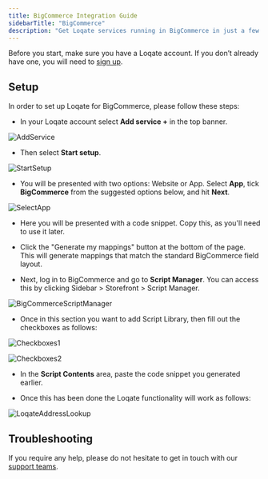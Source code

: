 ```yaml
---
title: BigCommerce Integration Guide
sidebarTitle: "BigCommerce"
description: "Get Loqate services running in BigCommerce in just a few minutes"
---
```


Before you start, make sure you have a Loqate account. If you don’t already have one, you will need to [sign up](https://account.loqate.com/Register/).

## Setup 
In order to set up Loqate for BigCommerce, please follow these steps:

- In your Loqate account select **Add service +** in the top banner.

![AddService](/images/AddService.png)

- Then select **Start setup**.

![StartSetup](/images/StartSetup.png)

- You will be presented with two options: Website or App. Select **App**, tick **BigCommerce** from the suggested options below, and hit **Next**.

![SelectApp](/images/SelectApp.png)

- Here you will be presented with a code snippet. Copy this, as you'll need to use it later.  

- Click the "Generate my mappings" button at the bottom of the page. This will generate mappings that match the standard BigCommerce field layout. 

- Next, log in to BigCommerce and go to **Script Manager**. You can access this by clicking Sidebar > Storefront > Script Manager.

![BigCommerceScriptManager](/images/BigCommerceScriptManager.png)

- Once in this section you want to add Script Library, then fill out the checkboxes as follows:

![Checkboxes1](/images/Checkboxes1.png)

![Checkboxes2](/images/Checkboxes2.png)

- In the **Script Contents** area, paste the code snippet you generated earlier.

- Once this has been done the Loqate functionality will work as follows:

![LoqateAddressLookup](/images/LoqateAddressLookup.png)

## Troubleshooting
If you require any help, please do not hesitate to get in touch with our [support teams](https://www.loqate.com/resources/support/).